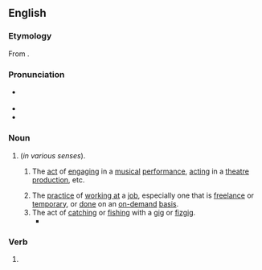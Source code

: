 ==English==

===Etymology===
From {{suffix|en|gig|ing|id2=gerund noun}}.

===Pronunciation===
* {{a|RP|GA}} {{IPA|en|/ˈɡɪɡɪŋ/}}
* {{rhymes|en|ɪɡɪŋ|s=2}}
* {{hyphenation|en|gig|ging}}

===Noun===
{{en-noun|-}}

# {{gerund of|en|gig}} (''in various senses'').
## {{lb|en|film|music|television|theater}} The [[act#Noun|act]] of [[engage|engaging]] in a [[musical#Adjective|musical]] [[performance]], [[act#Verb|acting]] in a [[theatre]] [[production]], etc.
## The [[practice#Noun|practice]] of [[work at|working at]] a [[job#Noun|job]], especially one that is [[freelance#Adjective|freelance]] or [[temporary]], or [[do#Verb|done]] on an [[on demand|on-demand]] [[basis]].
## The act of [[catch#Verb|catching]] or [[fish#Verb|fishing]] with a [[gig#Noun 5|gig]] or [[fizgig]].
##* {{quote-book|en|author=John Jeremiah Sullivan|authorlink=John Jeremiah Sullivan|chapter=Violence of the Lambs|title=[[w:Pulphead|Pulphead: Dispatches from the Other Side of America]]|location=London|publisher={{w|Vintage Books}}|year=2011|year_published=2012|page=323|pageurl=https://books.google.com/books?id=jmYfRxyavAEC&pg=PA323|isbn=978-0-09-957235-0|passage=A community of chimpanzees living on the edges of the savanna in Senegal has learned to fashion and use spears, which they sharpen with their teeth. These are chimps we've been observing for two hundred years; they never used spears. Now they've begun spiking little bush babies with them. The bush babies hide in hollow trees. The chimps do a sort of frog-'''gigging''' number on them and pull them out like fondue.}}

===Verb===
{{head|en|verb form}}

# {{present participle of|en|gig|nocat=1}}
